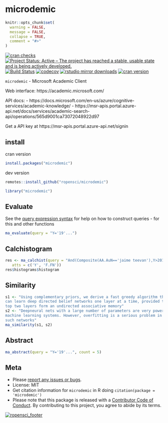 microdemic
==========

```r
knitr::opts_chunk$set(
  warning = FALSE,
  message = FALSE,
  collapse = TRUE,
  comment = "#>"
)
```

[![cran checks](https://cranchecks.info/badges/worst/microdemic)](https://cranchecks.info/pkgs/microdemic)
[![Project Status: Active – The project has reached a stable, usable state and is being actively developed.](https://www.repostatus.org/badges/latest/active.svg)](https://www.repostatus.org/#active)
[![Build Status](https://travis-ci.org/ropensci/microdemic.svg?branch=master)](https://travis-ci.org/ropensci/microdemic)
[![codecov](https://codecov.io/gh/ropensci/microdemic/branch/master/graph/badge.svg)](https://codecov.io/gh/ropensci/microdemic)
[![rstudio mirror downloads](https://cranlogs.r-pkg.org/badges/microdemic)](https://github.com/r-hub/cranlogs.app)
[![cran version](https://www.r-pkg.org/badges/version/microdemic)](https://cran.r-project.org/package=microdemic)

`microdemic` - Microsoft Academic Client

Web interface: https://academic.microsoft.com/

API docs:
- https://docs.microsoft.com/en-us/azure/cognitive-services/academic-knowledge/
- https://msr-apis.portal.azure-api.net/docs/services/academic-search-api/operations/565d9001ca73072048922d97

Get a API key at https://msr-apis.portal.azure-api.net/signin

## install

cran version

```r
install.packages("microdemic")
```

dev version

```r
remotes::install_github("ropensci/microdemic")
```

```r
library("microdemic")
```

## Evaluate

See the [query expression syntax](https://docs.microsoft.com/en-us/azure/cognitive-services/academic-knowledge/queryexpressionsyntax)
for help on how to construct queries - for this and other functions

```r
ma_evaluate(query = "Y='19'...")
```

## Calchistogram

```r
res <- ma_calchist(query = "And(Composite(AA.AuN=='jaime teevan'),Y>2012)",
   atts = c('Y', 'F.FN'))
res$histograms$histogram
```

## Similarity

```r
s1 <- "Using complementary priors, we derive a fast greedy algorithm that
can learn deep directed belief networks one layer at a time, provided the
top two layers form an undirected associative memory"
s2 <- "Deepneural nets with a large number of parameters are very powerful
machine learning systems. However, overfitting is a serious problem in
such networks"
ma_similarity(s1, s2)
```

## Abstract

```r
ma_abstract(query = "Y='19'...", count = 5)
```


## Meta

* Please [report any issues or bugs](https://github.com/ropensci/microdemic/issues).
* License: MIT
* Get citation information for `microdemic` in R doing `citation(package = 'microdemic')`
* Please note that this package is released with a [Contributor Code of Conduct](https://ropensci.org/code-of-conduct/). By contributing to this project, you agree to abide by its terms.

[![ropensci_footer](https://ropensci.org/public_images/github_footer.png)](https://ropensci.org)
